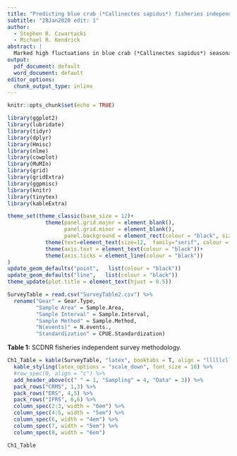```yaml
---
title: "Predicting blue crab (*Callinectes sapidus*) fisheries independent survey abundances and commercial landings in Charleston Harbor, South Carolina"
subtitle: "28Jan2020 edit: 1"
author:
  - Stephen R. Czwartacki
  - Michael R. Kendrick
abstract: |
  Marked high fluctuations in blue crab (*Callinectes sapidus*) seasonal and annual abundance, and commercial landings are typical, but data from both fisheries independent and dependent surveys have shown declines in populations in recent years in South Carolina. Despite several long-term fisheries independent surveys encountering blue crab, predictive models have not recently been developed in South Carolina to quantify variation in abundance and commercial landings.   
output:
  pdf_document: default
  word_document: default
editor_options: 
  chunk_output_type: inline
---
```



```r
knitr::opts_chunk$set(echo = TRUE)
```

```r
library(ggplot2)
library(lubridate)
library(tidyr)
library(dplyr)
library(Hmisc)
library(nlme)
library(cowplot)
library(MuMIn)
library(grid)
library(gridExtra)
library(ggpmisc)
library(knitr)
library(tinytex)
library(kableExtra)

theme_set(theme_classic(base_size = 12)+
            theme(panel.grid.major = element_blank(), 
                  panel.grid.minor = element_blank(),
                  panel.background = element_rect(colour = "black", size=0.5))+
            theme(text=element_text(size=12,  family="serif", colour = "black"))+
            theme(axis.text = element_text(colour = "black"))+
            theme(axis.ticks = element_line(colour = "black"))
)
update_geom_defaults("point",   list(colour = "black"))
update_geom_defaults("line",   list(colour = "black"))
theme_update(plot.title = element_text(hjust = 0.5))
```

```r
SurveyTable = read.csv("SurveyTable2.csv") %>%
  rename("Gear" = Gear.Type,
         "Sample Area" = Sample.Area,
         "Sample Interval" = Sample.Interval,
         "Sample Method" = Sample.Method,
         "N(events)" = N.events.,
         "Standardization" = CPUE.Standardization) 

```

\newpage
**Table 1:** SCDNR fisheries independent survey methodology.    
```r
Ch1_Table = kable(SurveyTable, "latex", booktabs = T, align = "lllllcll") %>%
  kable_styling(latex_options = "scale_down", font_size = 10) %>%
  #row_spec(0, align = "c") %>%
  add_header_above(c(" " = 1, "Sampling" = 4, "Data" = 3)) %>%
  pack_rows("CRMS", 1,3) %>%
  pack_rows("ERS", 4,5) %>%
  pack_rows("IFRS", 6,6) %>%
  column_spec(2:3, width = "6em") %>%
  column_spec(4:5, width = "5em") %>%
  column_spec(6, width = "4em") %>%
  column_spec(7, width = "5em") %>%
  column_spec(8, width = "6em")

Ch1_Table

```

